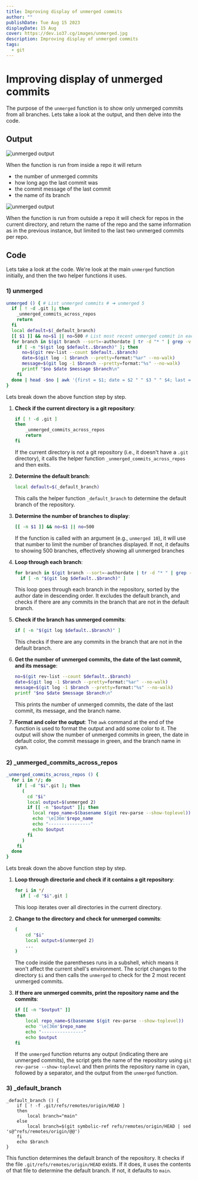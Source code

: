 ```yaml
---
title: Improving display of unmerged commits
author: ""
publishDate: Tue Aug 15 2023
displayDate: 15 Aug
cover: https://dev.io37.cg/images/unmerged.jpg
description: Improving display of unmerged commits
tags:
  - git
---
```


# Improving display of unmerged commits

The purpose of the `unmerged` function is to show only unmerged commits from all branches. Lets take a look at the output, and then delve into the code.

## Output

<img src="images/unmerged2.jpg" alt="unmerged output" />

When the function is run from inside a repo it will return

- the number of unmerged commits
- how long ago the last commit was
- the commit message of the last commit
- the name of its branch

<img src="images/unmerged.png" alt="unmerged output" />

When the function is run from outside a repo it will check for repos in the current directory, and return the name of the repo and the same information as in the previous instance, but limited to the last two unmerged commits per repo.

## Code

Lets take a look at the code. We're look at the main `unmerged` function initially, and then the two helper functions it uses.

### 1) unmerged

```bash
unmerged () { # List unmerged commits # ➜ unmerged 5
  if [ ! -d .git ]; then
    _unmerged_commits_across_repos
    return
  fi
  local default=$(_default_branch)
  [[ $1 ]] && no=$1 || no=500 # List most recent unmerged commit in each branch
  for branch in $(git branch --sort=-authordate | tr -d "* " | grep -v "^$default$"); do
    if [ -n "$(git log $default..$branch)" ]; then
      no=$(git rev-list --count $default..$branch)
      date=$(git log -1 $branch --pretty=format:"%ar" --no-walk)
      message=$(git log -1 $branch --pretty=format:"%s" --no-walk)
      printf "$no $date $message $branch\n"
    fi
  done | head -$no | awk '{first = $1; date = $2 " " $3 " " $4; last = $NF; message = substr($0, length($1 $2 $3 $4) + 5, length($0) - length($1 $2 $3 $4 $NF) - 5); printf "\033[0;32m%-3s \033[1;0m%-15s \033[0;32m%-52s \033[0;36m%s\n", first, date, message, last}'
}
```

Lets break down the above function step by step.

1. **Check if the current directory is a git repository**:

   ```bash
   if [ ! -d .git ]
   then
       _unmerged_commits_across_repos
       return
   fi
   ```

   If the current directory is not a git repository (i.e., it doesn't have a `.git` directory), it calls the helper function `_unmerged_commits_across_repos` and then exits.

2. **Determine the default branch**:

   ```bash
   local default=$(_default_branch)
   ```

   This calls the helper function `_default_branch` to determine the default branch of the repository.

3. **Determine the number of branches to display**:

   ```bash
   [[ -n $1 ]] && no=$1 || no=500
   ```

   If the function is called with an argument (e.g., `unmerged 10`), it will use that number to limit the number of branches displayed. If not, it defaults to showing 500 branches, effectively showing all unmerged branches

4. **Loop through each branch**:

   ```bash
   for branch in $(git branch --sort=-authordate | tr -d "* " | grep -v "^$default$")
     if [ -n "$(git log $default..$branch)" ]
   ```

   This loop goes through each branch in the repository, sorted by the author date in descending order. It excludes the default branch, and checks if there are any commits in the branch that are not in the default branch.

5. **Check if the branch has unmerged commits**:

   ```bash
   if [ -n "$(git log $default..$branch)" ]
   ```

   This checks if there are any commits in the branch that are not in the default branch.

6. **Get the number of unmerged commits, the date of the last commit, and its message**:

   ```bash
   no=$(git rev-list --count $default..$branch)
   date=$(git log -1 $branch --pretty=format:"%ar" --no-walk)
   message=$(git log -1 $branch --pretty=format:"%s" --no-walk)
   printf "$no $date $message $branch\n"
   ```

   This prints the number of unmerged commits, the date of the last commit, its message, and the branch name.

7. **Format and color the output**:
   The `awk` command at the end of the function is used to format the output and add some color to it. The output will show the number of unmerged commits in green, the date in default color, the commit message in green, and the branch name in cyan.

### 2) \_unmerged_commits_across_repos

```bash
_unmerged_commits_across_repos () {
  for i in */; do
    if [ -d "$i".git ]; then
      (
        cd "$i"
        local output=$(unmerged 2)
        if [[ -n "$output" ]]; then
          local repo_name=$(basename $(git rev-parse --show-toplevel))
          echo '\e[36m'$repo_name
          echo "----------------"
          echo $output
        fi
      )
    fi
  done
}
```

Lets break down the above function step by step.

1. **Loop through directorie and check if it contains a git repository**:

   ```bash
   for i in */
     if [ -d "$i".git ]
   ```

   This loop iterates over all directories in the current directory.

2. **Change to the directory and check for unmerged commits**:

   ```bash
   (
       cd "$i"
       local output=$(unmerged 2)
       ...
   )
   ```

   The code inside the parentheses runs in a subshell, which means it won't affect the current shell's environment. The script changes to the directory `$i` and then calls the `unmerged` to check for the 2 most recent unmerged commits.

3. **If there are unmerged commits, print the repository name and the commits**:

   ```bash
   if [[ -n "$output" ]]
   then
       local repo_name=$(basename $(git rev-parse --show-toplevel))
       echo '\e[36m'$repo_name
       echo "----------------"
       echo $output
   fi
   ```

   If the `unmerged` function returns any output (indicating there are unmerged commits), the script gets the name of the repository using `git rev-parse --show-toplevel` and then prints the repository name in cyan, followed by a separator, and the output from the `unmerged` function.

### 3) \_default_branch

```branches
_default_branch () {
	if [ ! -f .git/refs/remotes/origin/HEAD ]
	then
		local branch="main"
	else
		local branch=$(git symbolic-ref refs/remotes/origin/HEAD | sed 's@^refs/remotes/origin/@@')
	fi
	echo $branch
}
```

This function determines the default branch of the repository. It checks if the file `.git/refs/remotes/origin/HEAD` exists. If it does, it uses the contents of that file to determine the default branch. If not, it defaults to `main`.
